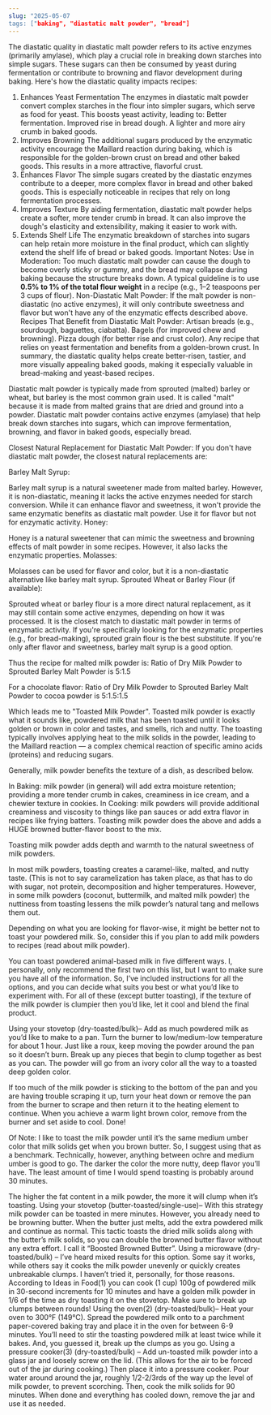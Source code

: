 ```yaml
---
slug: "2025-05-07
tags: ["baking", "diastatic malt powder", "bread"]
---
```

The diastatic quality in diastatic malt powder refers to its active enzymes (primarily amylase), which play a crucial role in breaking down starches into simple sugars. These sugars can then be consumed by yeast during fermentation or contribute to browning and flavor development during baking. Here's how the diastatic quality impacts recipes:

1. Enhances Yeast Fermentation
The enzymes in diastatic malt powder convert complex starches in the flour into simpler sugars, which serve as food for yeast.
This boosts yeast activity, leading to:
Better fermentation.
Improved rise in bread dough.
A lighter and more airy crumb in baked goods.
2. Improves Browning
The additional sugars produced by the enzymatic activity encourage the Maillard reaction during baking, which is responsible for the golden-brown crust on bread and other baked goods.
This results in a more attractive, flavorful crust.
3. Enhances Flavor
The simple sugars created by the diastatic enzymes contribute to a deeper, more complex flavor in bread and other baked goods. This is especially noticeable in recipes that rely on long fermentation processes.
4. Improves Texture
By aiding fermentation, diastatic malt powder helps create a softer, more tender crumb in bread.
It can also improve the dough's elasticity and extensibility, making it easier to work with.
5. Extends Shelf Life
The enzymatic breakdown of starches into sugars can help retain more moisture in the final product, which can slightly extend the shelf life of bread or baked goods.
Important Notes:
Use in Moderation: Too much diastatic malt powder can cause the dough to become overly sticky or gummy, and the bread may collapse during baking because the structure breaks down. A typical guideline is to use __0.5% to 1% of the total flour weight__ in a recipe (e.g., 1–2 teaspoons per 3 cups of flour).
Non-Diastatic Malt Powder: If the malt powder is non-diastatic (no active enzymes), it will only contribute sweetness and flavor but won't have any of the enzymatic effects described above.
Recipes That Benefit from Diastatic Malt Powder:
Artisan breads (e.g., sourdough, baguettes, ciabatta).
Bagels (for improved chew and browning).
Pizza dough (for better rise and crust color).
Any recipe that relies on yeast fermentation and benefits from a golden-brown crust.
In summary, the diastatic quality helps create better-risen, tastier, and more visually appealing baked goods, making it especially valuable in bread-making and yeast-based recipes.

Diastatic malt powder is typically made from sprouted (malted) barley or wheat, but barley is the most common grain
used. It is called "malt" because it is made from malted grains that are dried and ground into a powder. Diastatic malt powder contains active enzymes (amylase) that help break down starches into sugars, which can improve fermentation, browning, and flavor in baked goods, especially bread.

Closest Natural Replacement for Diastatic Malt Powder:
If you don't have diastatic malt powder, the closest natural replacements are:

Barley Malt Syrup:

Barley malt syrup is a natural sweetener made from malted barley. However, it is non-diastatic, meaning it lacks the active enzymes needed for starch conversion. While it can enhance flavor and sweetness, it won't provide the same enzymatic benefits as diastatic malt powder.
Use it for flavor but not for enzymatic activity.
Honey:

Honey is a natural sweetener that can mimic the sweetness and browning effects of malt powder in some recipes. However, it also lacks the enzymatic properties.
Molasses:

Molasses can be used for flavor and color, but it is a non-diastatic alternative like barley malt syrup.
Sprouted Wheat or Barley Flour (if available):

Sprouted wheat or barley flour is a more direct natural replacement, as it may still contain some active enzymes, depending on how it was processed. It is the closest match to diastatic malt powder in terms of enzymatic activity.
If you're specifically looking for the enzymatic properties (e.g., for bread-making), sprouted grain flour is the best substitute. If you're only after flavor and sweetness, barley malt syrup is a good option.

Thus the recipe for malted milk powder is:
Ratio of Dry Milk Powder to Sprouted Barley Malt Powder is 5:1.5

For a chocolate flavor:
Ratio of Dry Milk Powder to Sprouted Barley Malt Powder to cocoa powder is 5:1.5:1.5

Which leads me to "Toasted Milk Powder".
Toasted milk powder is exactly what it sounds like, powdered milk that has been toasted until it looks golden or brown in color and tastes, and smells, rich and nutty. The toasting typically involves applying heat to the milk solids in the powder, leading to the Maillard reaction — a complex chemical reaction of specific amino acids (proteins) and reducing sugars.

Generally, milk powder benefits the texture of a dish, as described below.

In Baking: milk powder (in general) will add extra moisture retention; providing a more tender crumb in cakes, creaminess in ice cream, and a chewier texture in cookies.
In Cooking: milk powders will provide additional creaminess and viscosity to things like pan sauces or add extra flavor in recipes like frying batters.
Toasting milk powder does the above and adds a HUGE browned butter-flavor boost to the mix.

Toasting milk powder adds depth and warmth to the natural sweetness of milk powders.

In most milk powders, toasting creates a caramel-like, malted, and nutty taste. (This is not to say caramelization has taken place, as that has to do with sugar, not protein, decomposition and higher temperatures. However, in some milk powders (coconut, buttermilk, and malted milk powder) the nuttiness from toasting lessens the milk powder’s natural tang and mellows them out.

Depending on what you are looking for flavor-wise, it might be better not to toast your powdered milk. So, consider this if you plan to add milk powders to recipes (read about milk powder).

You can toast powdered animal-based milk in five different ways. I, personally, only recommend the first two on this list, but I want to make sure you have all of the information. So, I’ve included instructions for all the options, and you can decide what suits you best or what you’d like to experiment with. For all of these (except butter toasting), if the texture of the milk powder is clumpier then you’d like, let it cool and blend the final product.

Using your stovetop (dry-toasted/bulk)– Add as much powdered milk as you’d like to make to a pan. Turn the burner to low/medium-low temperature for about 1 hour. Just like a roux, keep moving the powder around the pan so it doesn’t burn. Break up any pieces that begin to clump together as best as you can. The powder will go from an ivory color all the way to a toasted deep golden color.

If too much of the milk powder is sticking to the bottom of the pan and you are having trouble scraping it up, turn your heat down or remove the pan from the burner to scrape and then return it to the heating element to continue. When you achieve a warm light brown color, remove from the burner and set aside to cool. Done!

Of Note: I like to toast the milk powder until it’s the same medium umber color that milk solids get when you brown butter. So, I suggest using that as a benchmark. Technically, however, anything between ochre and medium umber is good to go. The darker the color the more nutty, deep flavor you’ll have. The least amount of time I would spend toasting is probably around 30 minutes.

The higher the fat content in a milk powder, the more it will clump when it’s toasting.
Using your stovetop (butter-toasted/single-use)– With this strategy milk powder can be toasted in mere minutes. However, you already need to be browning butter. When the butter just melts, add the extra powdered milk and continue as normal. This tactic toasts the dried milk solids along with the butter’s milk solids, so you can double the browned butter flavor without any extra effort. I call it “Boosted Browned Butter”.
Using a microwave (dry-toasted/bulk) – I’ve heard mixed results for this option. Some say it works, while others say it cooks the milk powder unevenly or quickly creates unbreakable clumps. I haven’t tried it, personally, for those reasons. According to Ideas in Food(1) you can cook (1 cup) 100g of powdered milk in 30-second increments for 10 minutes and have a golden milk powder in 1/6 of the time as dry toasting it on the stovetop. Make sure to break up clumps between rounds!
Using the oven(2) (dry-toasted/bulk)– Heat your oven to 300°F (149°C). Spread the powdered milk onto to a parchment paper-covered baking tray and place it in the oven for between 6-9 minutes. You’ll need to stir the toasting powdered milk at least twice while it bakes. And, you guessed it, break up the clumps as you go.
Using a pressure cooker(3) (dry-toasted/bulk) – Add un-toasted milk powder into a glass jar and loosely screw on the lid. (This allows for the air to be forced out of the jar during cooking.) Then place it into a pressure cooker. Pour water around around the jar, roughly 1/2-2/3rds of the way up the level of milk powder, to prevent scorching. Then, cook the milk solids for 90 minutes. When done and everything has cooled down, remove the jar and use it as needed.

